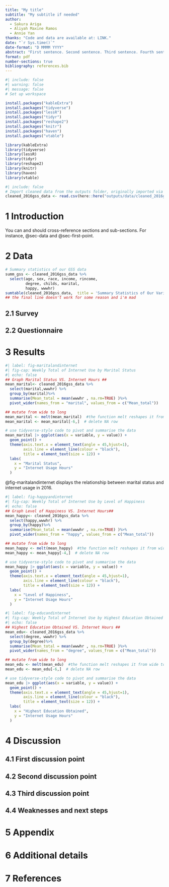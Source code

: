 ```yaml
---
title: "My title"
subtitle: "My subtitle if needed"
author: 
  - Sakura Ariga
  - Aliyah Maxine Ramos
  - Annie Yan
thanks: "Code and data are available at: LINK."
date: "`r Sys.time()`"
date-format: "D MMMM YYYY"
abstract: "First sentence. Second sentence. Third sentence. Fourth sentence."
format: pdf
number-sections: true
bibliography: references.bib
---
```


```r
#| include: false
#| warning: false
#| message: false
# Set up workspace 

install.packages("kableExtra")
install.packages("tidyverse")
install.packages("lessR")
install.packages("tidyr")
install.packages("reshape2")
install.packages("knitr")
install.packages("haven")
install.packages("vtable")

library(kableExtra)
library(tidyverse)
library(lessR)
library(tidyr)
library(reshape2)
library(knitr)
library(haven)
library(vtable)
```

```r
#| include: false
# Import cleaned data from the outputs folder, originally imported via the 01-download_data.R file
cleaned_2016gss_data <- read.csv(here::here("outputs/data/cleaned_2016gss_data.csv"))
```

# 1 Introduction

You can and should cross-reference sections and sub-sections. For instance, @sec-data and @sec-first-point.

# 2 Data {#sec-data}

```r
# Summary statistics of our GSS data 
summ_gss <- cleaned_2016gss_data %>% 
  select(age, sex, race, income, rincome, 
         degree, childs, marital,
         happy, wwwhr)
sumtable(cleaned_2016gss_data,  title = 'Summary Statistics of Our Variables', out = 'kable')
## the final line doesn't work for some reason and i'm mad
```

## 2.1 Survey

## 2.2 Questionnaire

# 3 Results

```r
#| label: fig-maritalandinternet
#| fig-cap: Weekly Total of Internet Use by Marital Status
#| echo: false
## Graph Marital Status VS. Internet Hours ##
mean_marital<- cleaned_2016gss_data %>%
  select(marital,wwwhr) %>%
  group_by(marital)%>%
  summarise(Mean_total = mean(wwwhr , na.rm=TRUE) )%>%
  pivot_wider(names_from = "marital", values_from = c("Mean_total"))

## mutate from wide to long 
mean_marital <- melt(mean_marital)  #the function melt reshapes it from wide to long
mean_marital <- mean_marital[-6,]  # delete NA row

# use tidyverse-style code to pivot and summarise the data 
mean_marital |> ggplot(aes(x = variable, y = value)) + 
  geom_point() +
  theme(axis.text.x = element_text(angle = 45,hjust=1), 
        axis.line = element_line(colour = "black"),
        title = element_text(size = 12)) +
  labs(
    x = "Marital Status",
    y = "Internet Usage Hours"
  )
```
@fig-maritalandinternet displays the relationship between marital status and internet usage in 2016. 

```r
#| label: fig-happyandinternet
#| fig-cap: Weekly Total of Internet Use by Level of Happiness
#| echo: false
## Graph Level of Happiness VS. Internet Hours##
mean_happy<- cleaned_2016gss_data %>%
  select(happy,wwwhr) %>%
  group_by(happy)%>%
  summarise(Mean_total = mean(wwwhr , na.rm=TRUE) )%>%
  pivot_wider(names_from = "happy", values_from = c("Mean_total"))

## mutate from wide to long 
mean_happy <- melt(mean_happy)  #the function melt reshapes it from wide to long
mean_happy <- mean_happy[-4,]  # delete NA row

# use tidyverse-style code to pivot and summarise the data 
mean_happy |> ggplot(aes(x = variable, y = value)) + 
  geom_point() +
  theme(axis.text.x = element_text(angle = 45,hjust=1), 
        axis.line = element_line(colour = "black"),
        title = element_text(size = 12)) +
  labs(
    x = "Level of Happiness",
    y = "Internet Usage Hours"
  )
```


```r
#| label: fig-educandinternet
#| fig-cap: Weekly Total of Internet Use by Highest Education Obtained
#| echo: false
## Highest Education Obtained VS. Internet Hours ##
mean_edu<- cleaned_2016gss_data %>%
  select(degree, wwwhr) %>%
  group_by(degree)%>%
  summarise(Mean_total = mean(wwwhr , na.rm=TRUE) )%>%
  pivot_wider(names_from = "degree", values_from = c("Mean_total"))

## mutate from wide to long 
mean_edu <- melt(mean_edu)  #the function melt reshapes it from wide to long
mean_edu <- mean_edu[-6,]  # delete NA row

# use tidyverse-style code to pivot and summarise the data 
mean_edu |> ggplot(aes(x = variable, y = value)) + 
  geom_point() +
  theme(axis.text.x = element_text(angle = 45,hjust=1), 
        axis.line = element_line(colour = "black"),
        title = element_text(size = 12)) +
  labs(
    x = "Highest Education Obtained",
    y = "Internet Usage Hours"
  )
```


# 4 Discussion

## 4.1 First discussion point {#sec-first-point}

## 4.2 Second discussion point

## 4.3 Third discussion point

## 4.4 Weaknesses and next steps

# 5 Appendix {.unnumbered}

# 6 Additional details

# 7 References

